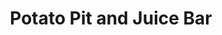 ---
title: Potato Pit and Juice Bar
image: ../images/potato-pit.png
featured: false
tags:
    - restaurant
    - juice
description: Fresh-Cut Fries, Cheese Curds and Gravy...mmm...need we say more?
link: http://www.potatopitandjuicebar.com/
instagram: https://www.instagram.com/potato.pit/
phone: tel:313-800-3000
apple: https://maps.apple.com/?address=22275+Michigan+Ave%2C+Dearborn%2C+MI+48124%2C+United+States&auid=1521076296677173342&ll=42.3047419%2C-83.2493965&lsp=9902&q=Potato+Pit+and+Juice+Bar
google: https://maps.app.goo.gl/ykKDJDTYrn52bzHw6
hours:
    sunday: 11AM - 11PM
    monday: 11AM - 11PM
    tuesday: 11AM - 11PM
    wednesday: 11AM - 11PM
    thursday: 11AM - 11PM
    friday: 11AM - 2AM
    saturday: 11AM - 2AM
---